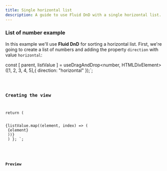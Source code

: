 ```yaml
---
title: Single horizontal list
description: A guide to use Fluid DnD with a single horizontal list.
---
```



### List of number example

In this example we'll use **Fluid DnD** for sorting a horizontal list.
First, we're going to create a list of numbers and adding the property `direction` with value `horizontal`:



  const [ parent, listValue ] = useDragAndDrop<number, HTMLDivElement>([1, 2, 3, 4, 5],{
      direction: "horizontal"
  });`;

<Code code={listOfNumbers} lang="tsx" mark={highlightsListOfNumbers}/>

### Creating the view


return (
        <div ref={parent} className="number-list">
            {listValue.map((element, index) => (
                <div className="number" data-index={index} key={element}>
                    {element}
                </div>
            ))}
        </div>
    )
};
`;

<Code code={listOfNumberInsideDnD} lang="tsx" mark={highlightsDnD} />

### Preview

<div class="p-8 bg-[var(--sl-color-gray-6)]">
  <SingleHorizontalList client:load />
</div>

